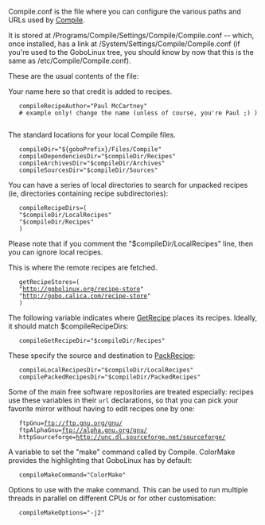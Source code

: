 Compile.conf is the file where you can configure the various paths and URLs used by [[Compile]].

It is stored at /Programs/Compile/Settings/Compile/Compile.conf -- which, once installed, has a link at /System/Settings/Compile/Compile.conf (if you're used to the GoboLinux tree, you should know by now that this is the same as /etc/Compile/Compile.conf).

These are the usual contents of the file:

Your name here so that credit is added to recipes.

    compileRecipeAuthor="Paul McCartney" 
    # example only! change the name (unless of course, you're Paul ;) ) 


The standard locations for your local Compile files.

    compileDir="${goboPrefix}/Files/Compile" 
    compileDependenciesDir="$compileDir/Recipes" 
    compileArchivesDir="$compileDir/Archives" 
    compileSourcesDir="$compileDir/Sources" 


You can have a series of local directories to search for unpacked recipes (ie, directories containing recipe subdirectories):

    compileRecipeDirs=( 
    "$compileDir/LocalRecipes" 
    "$compileDir/Recipes" 
    ) 

Please note that if you comment the "$compileDir/LocalRecipes" line, then you can ignore local recipes.


This is where the remote recipes are fetched.

    getRecipeStores=( 
    "http://gobolinux.org/recipe-store" 
    "http://gobo.calica.com/recipe-store" 
    ) 


The following variable indicates where [[GetRecipe]] places its recipes. Ideally, it should match $compileRecipeDirs:

    compileGetRecipeDir="$compileDir/Recipes" 


These specify the source and destination to [[PackRecipe]]:

    compileLocalRecipesDir="$compileDir/LocalRecipes" 
    compilePackedRecipesDir="$compileDir/PackedRecipes" 


Some of the main free software repositories are treated especially: recipes use these variables in their <code>url</code> declarations, so that you can pick your favorite mirror without having to edit recipes one by one:

    ftpGnu=ftp://ftp.gnu.org/gnu/ 
    ftpAlphaGnu=ftp://alpha.gnu.org/gnu/ 
    httpSourceforge=http://unc.dl.sourceforge.net/sourceforge/ 


A variable to set the "make" command called by Compile. ColorMake provides the highlighting that GoboLinux has by default:

    compileMakeCommand="ColorMake" 


Options to use with the make command. This can be used to run multiple threads in parallel on different CPUs or for other customisation:

    compileMakeOptions="-j2" 


{{Reference}}
